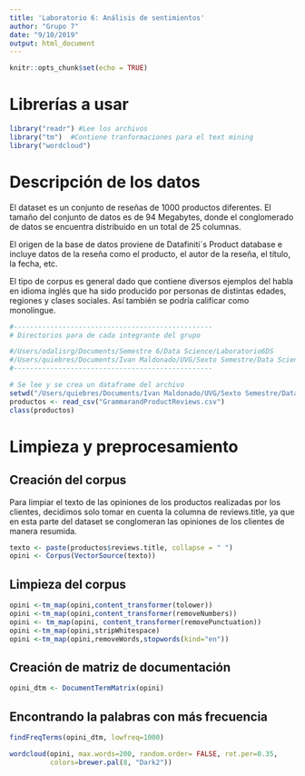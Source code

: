 ```yaml
---
title: 'Laboratorio 6: Análisis de sentimientos'
author: "Grupo 7"
date: "9/10/2019"
output: html_document
---
```


```r
knitr::opts_chunk$set(echo = TRUE)
```


# Librerías a usar
```r
library("readr") #Lee los archivos 
library("tm")  #Contiene tranformaciones para el text mining
library("wordcloud")
```

# Descripción de los datos  
El dataset es un conjunto de reseñas de 1000 productos diferentes. El tamaño  del conjunto de datos es de 94 Megabytes, donde el conglomerado de datos se encuentra distribuido en un total de 25 columnas. 

El origen de la base de datos proviene de Datafiniti´s Product database e incluye datos de la reseña como el producto, el autor de la reseña, el título, la fecha, etc. 

El tipo de corpus es general dado que contiene diversos ejemplos del habla en idioma inglés que ha sido producido por personas de distintas edades, regiones y clases sociales. Así también se podría calificar como monolingue.
```r
#-------------------------------------------------
# Directorios para de cada integrante del grupo

#/Users/odalisrg/Documents/Semestre 6/Data Science/Laboratorio6DS
#/Users/quiebres/Documents/Ivan Maldonado/UVG/Sexto Semestre/Data Science/Laboratorio6DS
#-------------------------------------------------

# Se lee y se crea un dataframe del archivo
setwd("/Users/quiebres/Documents/Ivan Maldonado/UVG/Sexto Semestre/Data Science/Laboratorio6DS")
productos <- read_csv("GrammarandProductReviews.csv")
class(productos)
```




# Limpieza y preprocesamiento


## Creación del corpus

Para limpiar el texto de las opiniones de los productos realizadas por los clientes, decidimos solo tomar en cuenta la columna de reviews.title, ya que en esta parte del dataset se conglomeran las opiniones de los clientes de manera resumida.
```r
texto <- paste(productos$reviews.title, collapse = " ")
opini <- Corpus(VectorSource(texto))
```

## Limpieza del corpus
```r
opini <-tm_map(opini,content_transformer(tolower))
opini <-tm_map(opini,content_transformer(removeNumbers))
opini <- tm_map(opini, content_transformer(removePunctuation))
opini <-tm_map(opini,stripWhitespace)
opini <-tm_map(opini,removeWords,stopwords(kind="en"))

```

## Creación de matriz de documentación

```r
opini_dtm <- DocumentTermMatrix(opini)
```

## Encontrando la palabras con más frecuencia
```r
findFreqTerms(opini_dtm, lowfreq=1000)
```
```r
wordcloud(opini, max.words=200, random.order= FALSE, rot.per=0.35, 
          colors=brewer.pal(8, "Dark2"))
```














